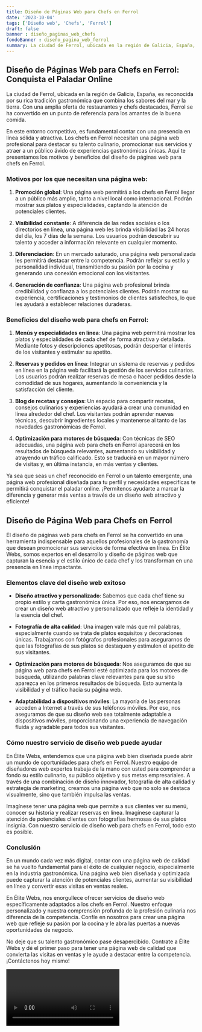 ```yaml
---
title: Diseño de Páginas Web para Chefs en Ferrol
date: '2023-10-04'
tags: ['Diseño web', 'Chefs', 'Ferrol']
draft: false
banner : diseño_paginas_web_chefs
fondoBanner : diseño_pagina_web_ferrol
summary: La ciudad de Ferrol, ubicada en la región de Galicia, España, es reconocida por su rica tradición gastronómica que combina los sabores del mar y la tierra. Con una amplia oferta de restaurantes y chefs destacados, Ferrol se ha convertido en un punto de referencia para los amantes de la buena comida.
---
```


## Diseño de Páginas Web para Chefs en Ferrol: Conquista el Paladar Online

La ciudad de Ferrol, ubicada en la región de Galicia, España, es reconocida por su rica tradición gastronómica que combina los sabores del mar y la tierra. Con una amplia oferta de restaurantes y chefs destacados, Ferrol se ha convertido en un punto de referencia para los amantes de la buena comida.

En este entorno competitivo, es fundamental contar con una presencia en línea sólida y atractiva. Los chefs en Ferrol necesitan una página web profesional para destacar su talento culinario, promocionar sus servicios y atraer a un público ávido de experiencias gastronómicas únicas. Aquí te presentamos los motivos y beneficios del diseño de páginas web para chefs en Ferrol.

### Motivos por los que necesitan una página web:

1. **Promoción global**: Una página web permitirá a los chefs en Ferrol llegar a un público más amplio, tanto a nivel local como internacional. Podrán mostrar sus platos y especialidades, captando la atención de potenciales clientes.

2. **Visibilidad constante**: A diferencia de las redes sociales o los directorios en línea, una página web les brinda visibilidad las 24 horas del día, los 7 días de la semana. Los usuarios podrán descubrir su talento y acceder a información relevante en cualquier momento.

3. **Diferenciación**: En un mercado saturado, una página web personalizada les permitirá destacar entre la competencia. Podrán reflejar su estilo y personalidad individual, transmitiendo su pasión por la cocina y generando una conexión emocional con los visitantes.

4. **Generación de confianza**: Una página web profesional brinda credibilidad y confianza a los potenciales clientes. Podrán mostrar su experiencia, certificaciones y testimonios de clientes satisfechos, lo que les ayudará a establecer relaciones duraderas.

### Beneficios del diseño web para chefs en Ferrol:

1. **Menús y especialidades en línea**: Una página web permitirá mostrar los platos y especialidades de cada chef de forma atractiva y detallada. Mediante fotos y descripciones apetitosas, podrán despertar el interés de los visitantes y estimular su apetito.

2. **Reservas y pedidos en línea**: Integrar un sistema de reservas y pedidos en línea en la página web facilitará la gestión de los servicios culinarios. Los usuarios podrán realizar reservas de mesa o hacer pedidos desde la comodidad de sus hogares, aumentando la conveniencia y la satisfacción del cliente.

3. **Blog de recetas y consejos**: Un espacio para compartir recetas, consejos culinarios y experiencias ayudará a crear una comunidad en línea alrededor del chef. Los visitantes podrán aprender nuevas técnicas, descubrir ingredientes locales y mantenerse al tanto de las novedades gastronómicas de Ferrol.

4. **Optimización para motores de búsqueda**: Con técnicas de SEO adecuadas, una página web para chefs en Ferrol aparecerá en los resultados de búsqueda relevantes, aumentando su visibilidad y atrayendo un tráfico calificado. Esto se traducirá en un mayor número de visitas y, en última instancia, en más ventas y clientes.

Ya sea que seas un chef reconocido en Ferrol o un talento emergente, una página web profesional diseñada para tu perfil y necesidades específicas te permitirá conquistar el paladar online. ¡Permítenos ayudarte a marcar la diferencia y generar más ventas a través de un diseño web atractivo y eficiente!

<GifSeo />

<Cta />

## Diseño de Página Web para Chefs en Ferrol

El diseño de páginas web para chefs en Ferrol se ha convertido en una herramienta indispensable para aquellos profesionales de la gastronomía que desean promocionar sus servicios de forma efectiva en línea. En Élite Webs, somos expertos en el desarrollo y diseño de páginas web que capturan la esencia y el estilo único de cada chef y los transforman en una presencia en línea impactante.

### Elementos clave del diseño web exitoso

- **Diseño atractivo y personalizado**: Sabemos que cada chef tiene su propio estilo y carta gastronómica única. Por eso, nos encargamos de crear un diseño web atractivo y personalizado que refleje la identidad y la esencia del chef.

- **Fotografía de alta calidad**: Una imagen vale más que mil palabras, especialmente cuando se trata de platos exquisitos y decoraciones únicas. Trabajamos con fotógrafos profesionales para asegurarnos de que las fotografías de sus platos se destaquen y estimulen el apetito de sus visitantes.

- **Optimización para motores de búsqueda**: Nos aseguramos de que su página web para chefs en Ferrol esté optimizada para los motores de búsqueda, utilizando palabras clave relevantes para que su sitio aparezca en los primeros resultados de búsqueda. Esto aumenta la visibilidad y el tráfico hacia su página web.

- **Adaptabilidad a dispositivos móviles**: La mayoría de las personas acceden a Internet a través de sus teléfonos móviles. Por eso, nos aseguramos de que su diseño web sea totalmente adaptable a dispositivos móviles, proporcionando una experiencia de navegación fluida y agradable para todos sus visitantes.

### Cómo nuestro servicio de diseño web puede ayudar

En Élite Webs, entendemos que una página web bien diseñada puede abrir un mundo de oportunidades para chefs en Ferrol. Nuestro equipo de diseñadores web expertos trabaja de la mano con usted para comprender a fondo su estilo culinario, su público objetivo y sus metas empresariales. A través de una combinación de diseño innovador, fotografía de alta calidad y estrategia de marketing, creamos una página web que no solo se destaca visualmente, sino que también impulsa las ventas.

Imagínese tener una página web que permite a sus clientes ver su menú, conocer su historia y realizar reservas en línea. Imagínese capturar la atención de potenciales clientes con fotografías hermosas de sus platos insignia. Con nuestro servicio de diseño web para chefs en Ferrol, todo esto es posible.

### Conclusión

En un mundo cada vez más digital, contar con una página web de calidad se ha vuelto fundamental para el éxito de cualquier negocio, especialmente en la industria gastronómica. Una página web bien diseñada y optimizada puede capturar la atención de potenciales clientes, aumentar su visibilidad en línea y convertir esas visitas en ventas reales.

En Élite Webs, nos enorgullece ofrecer servicios de diseño web específicamente adaptados a los chefs en Ferrol. Nuestro enfoque personalizado y nuestra comprensión profunda de la profesión culinaria nos diferencia de la competencia. Confíe en nosotros para crear una página web que refleje su pasión por la cocina y le abra las puertas a nuevas oportunidades de negocio.

No deje que su talento gastronómico pase desapercibido. Contrate a Élite Webs y dé el primer paso para tener una página web de calidad que convierta las visitas en ventas y le ayude a destacar entre la competencia. ¡Contáctenos hoy mismo!

<Video />

<CtaBot job='Chefs' city='Ferrol'/>

<Gmaps query='Ferrol+españa+maps' />